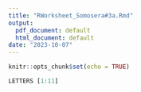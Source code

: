 ```yaml
---
title: "RWorksheet_Somosera#3a.Rmd"
output:
  pdf_document: default
  html_document: default
date: "2023-10-07"
---
```


```r
knitr::opts_chunk$set(echo = TRUE)
```


```r
LETTERS [1:11]
```
